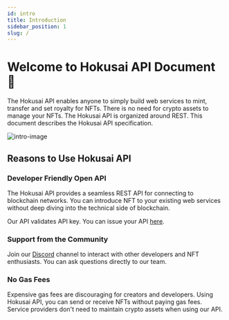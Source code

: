 ```yaml
---
id: intro
title: Introduction
sidebar_position: 1
slug: /
---
```


# Welcome to Hokusai API Document 🌊

The Hokusai API enables anyone to simply build web services to mint, transfer and set royalty for NFTs. There is no need for crypto assets to manage your NFTs. The Hokusai API is organized around REST. This document describes the Hokusai API specification.

![intro-image](/img/intro-image.png)   

## Reasons to Use Hokusai API
### Developer Friendly Open API
The Hokusai API provides a seamless REST API for connecting to blockchain networks. You can introduce NFT to your existing web services without deep diving into the technical side of blockchain. 

Our API validates API key. You can issue your API [here](https://hokusai.app/pre-register).

### Support from the Community
Join our [Discord](https://discord.com/invite/34fmuE25G2) channel to interact with other developers and NFT enthusiasts. You can ask questions directly to our team.

### No Gas Fees
Expensive gas fees are discouraging for creators and developers. Using Hokusai API, you can send or receive NFTs without paying gas fees. Service providers don't need to maintain crypto assets when using our API.
